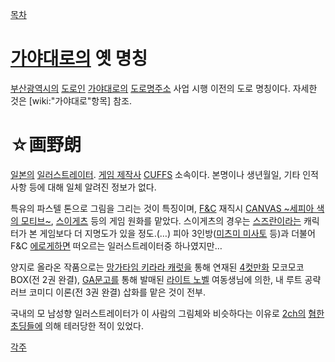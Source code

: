 [[목차]]
= [[가야대로]]의 옛 명칭 =
[[부산광역시]]의 [[도로]]인 [[가야대로]]의 [[도로명주소]] 사업 시행 이전의 도로 명칭이다. 자세한 것은 [wiki:"가야대로"항목] 참조.

= ☆画野朗 =
[[일본]]의 [[일러스트레이터]]. [[게임 제작사]] [[CUFFS]] 소속이다. 본명이나 생년월일, 기타 인적사항 등에 대해 일체 알려진 정보가 없다.

특유의 파스텔 톤으로 그림을 그리는 것이 특징이며, [[F&C]] 재직시 [[CANVAS ~세피아 색의 모티브~]], [[스이게츠]] 등의 게임 원화를 맡았다. 스이게츠의 경우는 [[스즈란]]이라는 캐릭터가 본 게임보다 더 지명도가 있을 정도.(…) 피아 3인방([[미츠미 미사토]] 등)과 더불어 F&C [[에로게]]하면 떠오르는 일러스트레이터중 하나였지만…

양지로 올라온 작품으로는 [[망가타임 키라라 캐럿]]을 통해 연재된 [[4컷만화]] 모코모코BOX(전 2권 완결), [[GA문고]]를 통해 발매된 [[라이트 노벨]] 여동생님에 의한, 내 루트 공략 러브 코미디 이론(전 3권 완결) 삽화를 맡은 것이 전부.

국내의 모 남성향 일러스트레이터가 이 사람의 그림체와 비슷하다는 이유로 [[2ch]]의 [[혐한초딩]]들에 의해 테러당한 적이 있었다. 

[[각주]]
